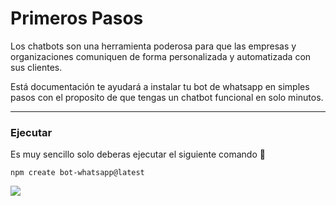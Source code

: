 # Primeros Pasos

Los chatbots son una herramienta poderosa para que las empresas y
organizaciones comuniquen de forma personalizada y automatizada con sus clientes.

Está documentación te ayudará a instalar tu bot de whatsapp en simples pasos con el proposito de
que tengas un chatbot funcional en solo minutos.

---

### Ejecutar

Es muy sencillo solo deberas ejecutar el siguiente comando 🚀

```shell
npm create bot-whatsapp@latest
```

![](https://camo.githubusercontent.com/97cd563fb448c72cc50dd60d71e85d269e5b1c738473d56fee6e023e1e0723bb/68747470733a2f2f692e67697068792e636f6d2f6d656469612f6e744d74365476616c70737454497837416b2f67697068792e77656270)
